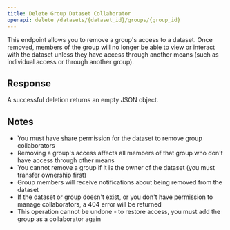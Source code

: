 ```yaml
---
title: Delete Group Dataset Collaborator
openapi: delete /datasets/{dataset_id}/groups/{group_id}
---
```


This endpoint allows you to remove a group's access to a dataset. Once removed, members of the group will no longer be able to view or interact with the dataset unless they have access through another means (such as individual access or through another group).

## Response

A successful deletion returns an empty JSON object.

## Notes

- You must have share permission for the dataset to remove group collaborators
- Removing a group's access affects all members of that group who don't have access through other means
- You cannot remove a group if it is the owner of the dataset (you must transfer ownership first)
- Group members will receive notifications about being removed from the dataset
- If the dataset or group doesn't exist, or you don't have permission to manage collaborators, a 404 error will be returned
- This operation cannot be undone - to restore access, you must add the group as a collaborator again